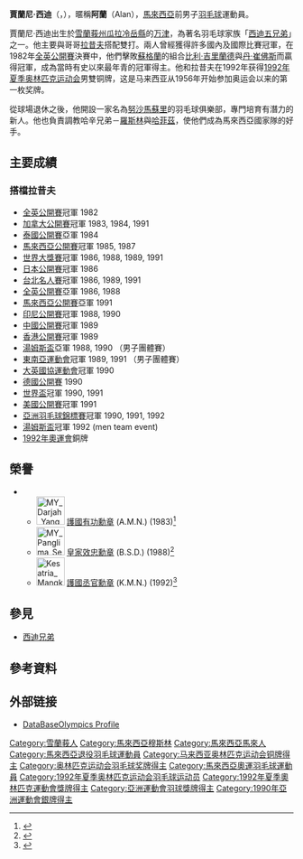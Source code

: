 {{noteTA|G1=Badminton|G2=Melayu}}
{{Malay name|賈蘭尼|西迪|note=on}}
{{Infobox Badminton player
| playername              = 賈蘭尼·西迪
| image                   =
| caption                 = 
| nickname                = Alan
| birth_name              = 賈蘭尼·西迪
| date_of_birth           = {{birth date and age|1963|11|10}}
| place_of_birth          = [[雪蘭莪州|雪蘭莪州]][[瓜拉冷岳縣|瓜拉冷岳縣]][[万津|万津]]
| height                  = 
| weight                  =  
| event                   = 男子雙打
| highest_ranking         = 
| date_of_highest_ranking = 
| current_ranking         = 
| date_of_current_ranking = 
| country                 = {{MAS}}
| coach                   =
| handedness              = 
| titles                  = [[File:Simple_silver_cup.svg|15px]] [[羽毛球世界盃|世界盃]]：2（男雙）<br/>[[File:Simple_silver_cup.svg|15px]] [[湯姆斯盃|湯姆斯盃]]：1
| bwf_profile             = 7A6C0F74-3637-4FF9-B0D4-C0B4E90B63E2
| bwf_id                  = 513
}}
{{MedalTableTop|width=286px}}
{{MedalSport | 男子[[羽毛球|羽毛球]]}}
{{MedalCountry | {{MAS}}}}
{{MedalCompetition |[[夏季奥林匹克运动会羽毛球比賽|奥林匹克运动会]]}}
{{MedalBronze| [[1992年夏季奥林匹克运动会羽毛球比赛|1992 巴塞罗那]] | 男子雙打 }}
{{MedalCompetition |[[世界羽毛球錦標賽|世界錦標賽]]}}
{{MedalBronze| [[1980年世界羽毛球錦標賽|1980年 雅加達]] | 男子雙打 }}
{{MedalSilver| [[1987年世界羽毛球錦標賽|1987年 北京]] | 男子雙打 }}
{{MedalBronze| [[1989年世界羽毛球錦標賽|1989年 雅加達]] | 男子雙打 }}
{{MedalCompetition |[[羽毛球世界杯|世界杯]]}}
{{MedalBronze| [[1983年羽毛球世界盃|1983年 吉隆坡]] | 男子雙打 }}
{{MedalBronze| [[1984年羽毛球世界盃|1984年 吉隆坡]] | 男子雙打 }}
{{MedalBronze| [[1985年羽毛球世界盃|1985年 雅加達]] | 男子雙打 }}
{{MedalBronze| [[1987年羽毛球世界盃|1987年 吉隆坡]] | 男子雙打 }}
{{MedalSilver| [[1988年羽毛球世界盃|1988年 曼谷]] | 男子雙打 }}
{{MedalGold  | [[1990年羽毛球世界盃|1990年 萬隆-雅加達]] | 男子雙打 }}
{{MedalGold  | [[1991年羽毛球世界盃|1991年 澳門]] | 男子雙打 }}
{{MedalCompetition |[[汤姆斯杯|汤姆斯杯]]}}
{{MedalBronze| [[1986年湯姆斯盃|1986年 雅加達]] | 男子團體 }}
{{MedalSilver| [[1988年湯姆斯盃|1988年 吉隆坡]] | 男子團體 }}
{{MedalSilver| [[1990年湯姆斯盃|1990年 東京]] | 男子團體 }}
{{MedalGold  | [[1992年湯姆斯盃|1992年 吉隆坡]] | 男子團體 }}
{{MedalSilver| [[1994年湯姆斯盃|1994年 雅加達]] | 男子團體 }}
{{MedalCompetition| [[亞洲運動會羽毛球比賽|亞洲運動會]]}}
{{MedalSilver| [[1990年亞洲運動會羽毛球比賽|1990 北京]] | 男子團體}}
{{MedalBronze| 1990 北京 | 男子雙打}}
{{MedalCompetition| [[大英國協運動會羽球比賽|大英國協運動會]]}}
{{MedalGold  | [[1990年大英國協運動會羽毛球比賽|1990年 奧克蘭]] | 男子雙打 }}
{{MedalCompetition |[[東南亞運動會羽球比賽|東南亞運動會]]}}
{{MedalSilver| 1981年 馬尼拉 | 男子團體 }}
{{MedalSilver| 1981年 馬尼拉 | 男子雙打 }}
{{MedalSilver| 1983年 新加坡 | 男子團體 }}
{{MedalSilver| 1985年 曼谷 | 男子團體 }}
{{MedalGold  | 1985年 曼谷 | 男子雙打 }}
{{MedalGold  | 1989年 吉隆坡 | 男子團體 }}
{{MedalSilver| 1989年 吉隆坡 | 男子雙打 }}
{{MedalGold  | 1991年 馬尼拉 | 男子團體 }}
{{MedalSilver| 1991年 馬尼拉 | 男子雙打 }}
{{MedalCompetition |[[亞洲羽毛球錦標賽|亞洲錦標賽]]}}
{{MedalSilver| [[1987年亚洲羽毛球锦标赛|1985年 吉隆坡]] | 男子團體 }}
{{MedalSilver| 1985年 吉隆坡 | 男子雙打 }}
{{MedalBronze| [[1989年亚洲羽毛球锦标赛|1989年 上海]] | 男子團體 }}
{{MedalGold  | [[1992年亚洲羽毛球锦标赛|1992年 吉隆坡]] | 男子雙打 }}
{{MedalBronze| [[1994年亚洲羽毛球锦标赛|1994年 上海]] | 男子雙打 }}
{{MedalBottom}}
'''賈蘭尼·西迪'''（{{lang-ms|Mohd Jalani bin Mohd Sidek}}，{{bd|1963年|11月10日|||catIdx=S西}}），暱稱'''阿蘭'''（Alan），[[馬來西亞|馬來西亞]]前男子[[羽毛球|羽毛球]]運動員。

賈蘭尼·西迪出生於[[雪蘭莪州|雪蘭莪州]][[瓜拉冷岳縣|瓜拉冷岳縣]]的[[万津|万津]]，為著名羽毛球家族「[[西迪兄弟|西迪五兄弟]]」之一。他主要與哥哥[[拉昔夫·西迪|拉昔夫]]搭配雙打。兩人曾經獲得許多國內及國際比賽冠軍，在1982年[[1982年全英羽球公開錦標賽|全英公開賽]]決賽中，他們擊敗[[蘇格蘭|蘇格蘭]]的組合[[比利·吉里蘭德|比利·吉里蘭德]]與[[丹·崔佛斯|丹·崔佛斯]]而贏得冠軍，成為當時有史以來最年青的冠軍得主。他和拉昔夫在1992年获得[[1992年夏季奥林匹克运动会羽毛球比赛|1992年夏季奥林匹克运动会]]男雙铜牌，这是马来西亚从1956年开始参加奥运会以来的第一枚奖牌。

從球場退休之後，他開設一家名為[[努沙馬蘇里|努沙馬蘇里]]的羽毛球俱樂部，專門培育有潛力的新人。他也負責調教哈辛兄弟－[[罗斯林·哈欣|羅斯林]]與[[哈菲茲哈欣|哈菲茲]]，使他們成為馬來西亞國家隊的好手。

== 主要成績 ==
=== 搭檔拉昔夫 ===
*[[全英羽毛球公開賽|全英公開賽]]冠軍 1982
*[[加拿大羽毛球公開賽|加拿大公開賽]]冠軍 1983, 1984, 1991
*[[泰國羽毛球公開賽|泰國公開賽]]亞軍 1984
*[[馬來西亞羽毛球公開賽|馬來西亞公開賽]]冠軍 1985, 1987
*[[世界羽毛球大奖赛总决赛|世界大獎賽]]冠軍 1986, 1988, 1989, 1991
*[[日本羽毛球公開賽|日本公開賽]]冠軍 1986
*[[中華台北羽毛球公開賽|台北名人賽]]冠軍 1986, 1989, 1991
*[[全英羽毛球公開賽|全英公開賽]]亞軍 1986, 1988
*[[馬來西亞羽毛球公開賽|馬來西亞公開賽]]亞軍 1991
*[[印尼羽毛球公開賽|印尼公開賽]]冠軍 1988, 1990
*[[中國羽毛球公開賽|中國公開賽]]冠軍 1989
*[[香港羽毛球公開賽|香港公開賽]]冠軍 1989
*[[湯姆斯盃|湯姆斯盃]]亞軍 1988, 1990 （男子團體賽）
*[[東南亞運動會羽毛球比賽|東南亞運動會]]冠軍 1989, 1991 （男子團體賽）
*[[大英國協運動會羽毛球比賽|大英國協運動會]]冠軍 1990
*[[德國羽毛球公開賽|德國公開賽]] 1990
*[[羽毛球世界盃|世界盃]]冠軍 1990, 1991
*[[美國羽毛球公開賽|美國公開賽]]冠軍 1991
*[[亞洲羽毛球錦標賽|亞洲羽毛球錦標賽]]冠軍 1990, 1991, 1992
*[[湯姆斯盃|湯姆斯盃]]冠軍 1992 (men team event)
*[[1992年夏季奧林匹克運動會羽毛球比賽|1992年奧運會]]銅牌

==榮譽==
* {{Flag|Malaysia}}
** [[File:MY_Darjah_Yang_Mulia_Pangkuan_Negara_(Defender_of_the_Realm)_-_SMN.svg|50px]] [[马来西亚联邦授勋及嘉奖制度#联邦勋章、星章及奖章的级别|護國有功勳章]] (A.M.N.) (1983)<ref>{{cite web
|url=https://www.istiadat.gov.my/wp-content/uploads/2020/08/1983.pdf|title=Semakan Penerima Darjah Kebesaran, Bintang dan Pingat Tahun 1983}}</ref>
** [[File:MY_Panglima_Setia_Diraja_-_Order_of_the_Royal_Household_-_PSD.svg|50px]] [[马来西亚联邦授勋及嘉奖制度#联邦勋章、星章及奖章的级别|皇家效忠勳章]] (B.S.D.) (1988)<ref>{{cite web
|url=https://www.istiadat.gov.my/wp-content/uploads/2020/08/1988.pdf|title=Semakan Penerima Darjah Kebesaran, Bintang dan Pingat Tahun 1988}}</ref>
** [[File:Kesatria_Mangku_Negara.png|50px]] [[马来西亚联邦授勋及嘉奖制度#联邦勋章、星章及奖章的级别|護國丞官勳章]] (K.M.N.) (1992)<ref>{{cite web
|url=https://www.istiadat.gov.my/wp-content/uploads/2020/08/1992.pdf|title=Semakan Penerima Darjah Kebesaran, Bintang dan Pingat Tahun 1992}}</ref>

== 參見 ==
* [[西迪兄弟|西迪兄弟]]

== 參考資料 ==
{{reflist|2}}

== 外部链接 ==
{{Portal box|马来西亚|羽毛球}}
* [https://web.archive.org/web/20080119215600/http://bulutangkis.web.infoseek.co.jp/nusa/b_jalani.htm DataBaseOlympics Profile]

{{汤姆斯杯冠军}}

{{Authority control}}
{{DEFAULTSORT:Sidek, Jalani}}
[[Category:雪蘭莪人|Category:雪蘭莪人]]
[[Category:馬來西亞穆斯林|Category:馬來西亞穆斯林]]
[[Category:馬來西亞馬來人|Category:馬來西亞馬來人]]
[[Category:馬來西亞退役羽毛球運動員|Category:馬來西亞退役羽毛球運動員]] 
[[Category:马来西亚奥林匹克运动会铜牌得主|Category:马来西亚奥林匹克运动会铜牌得主]]
[[Category:奥林匹克运动会羽毛球奖牌得主|Category:奥林匹克运动会羽毛球奖牌得主]]
[[Category:馬來西亞奧運羽毛球運動員|Category:馬來西亞奧運羽毛球運動員]]
[[Category:1992年夏季奥林匹克运动会羽毛球运动员|Category:1992年夏季奥林匹克运动会羽毛球运动员]]
[[Category:1992年夏季奧林匹克運動會獎牌得主|Category:1992年夏季奧林匹克運動會獎牌得主]]
[[Category:亞洲運動會羽球獎牌得主|Category:亞洲運動會羽球獎牌得主]]
[[Category:1990年亞洲運動會銀牌得主|Category:1990年亞洲運動會銀牌得主]]